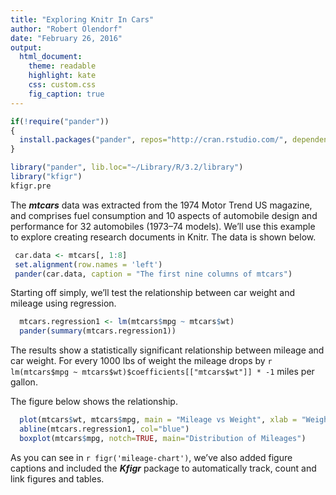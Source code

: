 ```yaml
---
title: "Exploring Knitr In Cars"
author: "Robert Olendorf"
date: "February 26, 2016"
output: 
  html_document:
    theme: readable
    highlight: kate
    css: custom.css
    fig_caption: true
---
```


```r
if(!require("pander"))
{
  install.packages("pander", repos="http://cran.rstudio.com/", dependencies = TRUE)
}

library("pander", lib.loc="~/Library/R/3.2/library")
library("kfigr")
kfigr.pre

```

The **_mtcars_** data was extracted from the 1974 Motor Trend US magazine, and comprises fuel consumption and 10 aspects of automobile design and performance for 32 automobiles (1973–74 models). We'll use this example to explore creating research documents in Knitr. The data is shown below. 

```r
 car.data <- mtcars[, 1:8]
 set.alignment(row.names = 'left')
 pander(car.data, caption = "The first nine columns of mtcars")
```

Starting off simply, we'll test the relationship between car weight and mileage using regression.


```r
  mtcars.regression1 <- lm(mtcars$mpg ~ mtcars$wt)
  pander(summary(mtcars.regression1))

```

The results show a statistically significant relationship between mileage and car weight. For every 1000 lbs of weight the mileage drops by `r lm(mtcars$mpg ~ mtcars$wt)$coefficients[["mtcars$wt"]] * -1` miles per gallon. 

The figure below shows the relationship.

```r
  plot(mtcars$wt, mtcars$mpg, main = "Mileage vs Weight", xlab = "Weight (1000s of pounds)", ylab = "MPG")
  abline(mtcars.regression1, col="blue")
  boxplot(mtcars$mpg, notch=TRUE, main="Distribution of Mileages")

```

As you can see in `r figr('mileage-chart')`, we've also added figure captions and included the **_Kfigr_** package to automatically track, count and link figures and tables.



